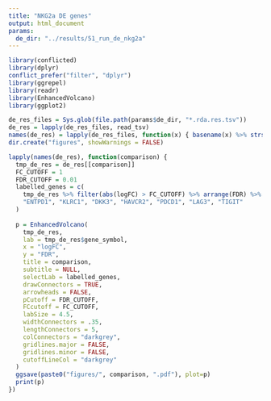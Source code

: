 ```yaml
---
title: "NKG2a DE genes"
output: html_document
params: 
  de_dir: "../results/51_run_de_nkg2a"
---
```


```r
library(conflicted)
library(dplyr)
conflict_prefer("filter", "dplyr")
library(ggrepel)
library(readr)
library(EnhancedVolcano)
library(ggplot2)
```

```r
de_res_files = Sys.glob(file.path(params$de_dir, "*.rda.res.tsv"))
de_res = lapply(de_res_files, read_tsv)
names(de_res) = lapply(de_res_files, function(x) { basename(x) %>% strsplit("\\.") %>% .[[1]] %>% .[1] })
dir.create("figures", showWarnings = FALSE)
```

```r
lapply(names(de_res), function(comparison) {
  tmp_de_res = de_res[[comparison]]
  FC_CUTOFF = 1
  FDR_CUTOFF = 0.01
  labelled_genes = c(
    tmp_de_res %>% filter(abs(logFC) > FC_CUTOFF) %>% arrange(FDR) %>% pull(gene_symbol) %>% head(10),
    "ENTPD1", "KLRC1", "DKK3", "HAVCR2", "PDCD1", "LAG3", "TIGIT"
  )
  
  p = EnhancedVolcano(
    tmp_de_res,
    lab = tmp_de_res$gene_symbol,
    x = "logFC",
    y = "FDR",
    title = comparison,
    subtitle = NULL,
    selectLab = labelled_genes,
    drawConnectors = TRUE,
    arrowheads = FALSE,
    pCutoff = FDR_CUTOFF,
    FCcutoff = FC_CUTOFF,
    labSize = 4.5,
    widthConnectors = .35,
    lengthConnectors = 5,
    colConnectors = "darkgrey",
    gridlines.major = FALSE,
    gridlines.minor = FALSE,
    cutoffLineCol = "darkgrey"
  )
  ggsave(paste0("figures/", comparison, ".pdf"), plot=p)
  print(p)
})


```
